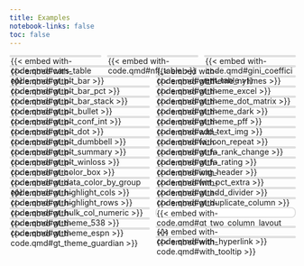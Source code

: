 ```yaml
---
title: Examples
notebook-links: false
toc: false
---
```


<style>
iframe {
    overflow: hidden;
}

h3 {
    text-align: center;
}

h3 a {
    text-decoration: none;
    font-size: 20px;
}

/* Turn off weird quarto whitespace behavior */
.masonry-item > p,
.mega-example-item > p {
  margin: 0;
  padding: 0;
  position: absolute;
  top: 0;
  left: 0;
  right: 0;
  bottom: 0;
}

.mega-example-container {
  display: grid;
  grid-template-columns: repeat(3, 1fr);
  gap: 1em;
}

.masonry-container {
  column-count: auto;
  /* Effectively determines number of columns (wider = fewer cols) */
  column-width: 11rem;
  column-gap: 1em;
}

.masonry-item,
.mega-example-item {
  display: inline-block;
  width: 100%;
  margin-bottom: 1em;
  position: relative;
  border: 2px solid #e0e0e0;
  border-radius: 8px;
  background: #fff;
}

.embed-hover-overlay {
    position: absolute;
    top: 0; left: 0; right: 0; bottom: 0;
    background: rgba(0,0,0,0.6);
    color: #fff;
    font-size: 1.5em;
    display: flex;
    align-items: center;
    justify-content: center;
    opacity: 0;
    pointer-events: none;
    transition: opacity 0.2s;
    z-index: 2;
    border-radius: 8px;
    text-align: center;
    font-size: 1em;
}

.masonry-item:hover .embed-hover-overlay,
.mega-example-item:hover .embed-hover-overlay {
  opacity: 1;
  pointer-events: auto;
}

.masonry-item .cell-output table {
  zoom: calc(260/var(--width) * var(--dynamic-factor));
}

.mega-example-item .cell-output table {
  zoom: calc( 1 / 2600 * var(--mega-container-width));
}

.mega-example-item .cell-output #mycombinedtable {
  zoom: 0.47;
  padding-top: 25px;
}
</style>

<script>
function updateZoom() {
  const container = document.querySelector('.masonry-item');
  if (!container) return;

  const width = container.offsetWidth;
  const factor = Math.max(0.3, Math.min(2.5, width / 300));

  document.documentElement.style.setProperty('--dynamic-factor', factor);

  // similar, but for mega examples
  const mega_example_container = document.querySelector('.mega-example-container');
  if (!mega_example_container) return;

  const mega_example_width = mega_example_container.offsetWidth;
  document.documentElement.style.setProperty('--mega-container-width', mega_example_width);
}

addEventListener('DOMContentLoaded', updateZoom);
addEventListener('resize', updateZoom);

function setTableWidths() {
    document.querySelectorAll('.masonry-item').forEach(item => {
        // Skip fixed width for gt_two_column_layout
        if (
            item.querySelector('[href*="with-code.html#gt_two_column_layout"]') ||
            item.querySelector('#cell-gt_two_column_layout')
        ) {
            item.style.setProperty('--width', 631);
            return;
        }
        const table = item.querySelector('.cell-output table');
        if (table) {
            // Set the --width CSS variable on the masonry item to the rendered width
            const tableWidth = table.offsetWidth;
            item.style.setProperty('--width', tableWidth);
        }
    });
}

addEventListener('DOMContentLoaded', setTableWidths);
addEventListener('resize', setTableWidths);
</script>

::::{.mega-example-container}

:::{.mega-example-item style="--width: 724;"}
{{< embed with-code.qmd#cars_table >}}
[Cars](./with-code.html#cars_table){.embed-hover-overlay}
:::

:::{.mega-example-item style="--width: 763;"}
{{< embed with-code.qmd#nfl_table >}}
[NFL 2011 Season](./with-code.html#nfl_table){.embed-hover-overlay}
:::

:::{.mega-example-item style="--width: 756;"}
{{< embed with-code.qmd#gini_coefficient_table >}}
[Gini Coefficients](./with-code.html#gini_coefficient_table){.embed-hover-overlay}
:::

::::

::::{.masonry-container}

<!-- Override width in case they render slowly -->
:::{.masonry-item style="--width: 686;"}
{{< embed with-code.qmd#gt_plt_bar >}}
[gt_plt_bar](./with-code.html#gt_plt_bar){.embed-hover-overlay}
:::

:::{.masonry-item style="--width: 249;"}
{{< embed with-code.qmd#gt_plt_bar_pct >}}
[gt_plt_bar_pct](./with-code.html#gt_plt_bar_pct){.embed-hover-overlay}
:::

:::{.masonry-item style="--width: 297;"}
{{< embed with-code.qmd#gt_plt_bar_stack >}}
[gt_plt_bar_stack](./with-code.html#gt_plt_bar_stack){.embed-hover-overlay}
:::

:::{.masonry-item style="--width: 323;"}
{{< embed with-code.qmd#gt_plt_bullet >}}
[gt_plt_bullet](./with-code.html#gt_plt_bullet){.embed-hover-overlay}
:::

:::{.masonry-item style="--width: 376;"}
{{< embed with-code.qmd#gt_plt_conf_int >}}
[gt_plt_conf_int](./with-code.html#gt_plt_conf_int){.embed-hover-overlay}
:::

:::{.masonry-item style="--width: 304;"}
{{< embed with-code.qmd#gt_plt_dot >}}
[gt_plt_dot](./with-code.html#gt_plt_dot){.embed-hover-overlay}
:::

:::{.masonry-item style="--width: 413;"}
{{< embed with-code.qmd#gt_plt_dumbbell >}}
[gt_plt_dumbbell](./with-code.html#gt_plt_dumbbell){.embed-hover-overlay}
:::

:::{.masonry-item style="--width: 521;"}
{{< embed with-code.qmd#gt_plt_summary >}}
[gt_plt_summary](./with-code.html#gt_plt_summary){.embed-hover-overlay}
:::

:::{.masonry-item style="--width: 167;"}
{{< embed with-code.qmd#gt_plt_winloss >}}
[gt_plt_winloss](./with-code.html#gt_plt_winloss){.embed-hover-overlay}
:::

:::{.masonry-item style="--width: 211;"}
{{< embed with-code.qmd#gt_color_box >}}
[gt_color_box](./with-code.html#gt_color_box){.embed-hover-overlay}
:::

:::{.masonry-item style="--width: 347;"}
{{< embed with-code.qmd#gt_data_color_by_group >}}
[gt_data_color_by_group](./with-code.html#gt_data_color_by_group){.embed-hover-overlay}
:::

:::{.masonry-item style="--width: 323;"}
{{< embed with-code.qmd#gt_highlight_cols >}}
[gt_highlight_cols](./with-code.html#gt_highlight_cols){.embed-hover-overlay}
:::

:::{.masonry-item}
{{< embed with-code.qmd#gt_highlight_rows >}}
[gt_highlight_rows](./with-code.html#gt_highlight_rows){.embed-hover-overlay}
:::

:::{.masonry-item}
{{< embed with-code.qmd#gt_hulk_col_numeric >}}
[gt_hulk_col_numeric](./with-code.html#gt_hulk_col_numeric){.embed-hover-overlay}
:::

:::{.masonry-item style="--width: 380;"}
{{< embed with-code.qmd#gt_theme_538 >}}
[gt_theme_538](./with-code.html#gt_theme_538){.embed-hover-overlay}
:::

:::{.masonry-item style="--width: 359;"}
{{< embed with-code.qmd#gt_theme_espn >}}
[gt_theme_espn](./with-code.html#gt_theme_espn){.embed-hover-overlay}
:::

:::{.masonry-item style="--width: 388;"}
{{< embed with-code.qmd#gt_theme_guardian >}}
[gt_theme_guardian](./with-code.html#gt_theme_guardian){.embed-hover-overlay}
:::

:::{.masonry-item style="--width: 308;"}
{{< embed with-code.qmd#gt_theme_nytimes >}}
[gt_theme_nytimes](./with-code.html#gt_theme_nytimes){.embed-hover-overlay}
:::

:::{.masonry-item style="--width: 365;"}
{{< embed with-code.qmd#gt_theme_excel >}}
[gt_theme_excel](./with-code.html#gt_theme_excel){.embed-hover-overlay}
:::

:::{.masonry-item style="--width: 378;"}
{{< embed with-code.qmd#gt_theme_dot_matrix >}}
[gt_theme_dot_matrix](./with-code.html#gt_theme_dot_matrix){.embed-hover-overlay}
:::

:::{.masonry-item style="--width: 379;"}
{{< embed with-code.qmd#gt_theme_dark >}}
[gt_theme_dark](./with-code.html#gt_theme_dark){.embed-hover-overlay}
:::

:::{.masonry-item style="--width: 283;"}
{{< embed with-code.qmd#gt_theme_pff >}}
[gt_theme_pff](./with-code.html#gt_theme_pff){.embed-hover-overlay}
:::

:::{.masonry-item style="--width: 274;"}
{{< embed with-code.qmd#add_text_img >}}
[add_text_img](./with-code.html#add_text_img){.embed-hover-overlay}
:::

:::{.masonry-item style="--width: 657;"}
{{< embed with-code.qmd#fa_icon_repeat >}}
[fa_icon_repeat](./with-code.html#fa_icon_repeat){.embed-hover-overlay}
:::

:::{.masonry-item style="--width: 451;"}
{{< embed with-code.qmd#gt_fa_rank_change >}}
[gt_fa_rank_change](./with-code.html#gt_fa_rank_change){.embed-hover-overlay}
:::

:::{.masonry-item style="--width: 525;"}
{{< embed with-code.qmd#gt_fa_rating >}}
[gt_fa_rating](./with-code.html#gt_fa_rating){.embed-hover-overlay}
:::

:::{.masonry-item style="--width: 355;"}
{{< embed with-code.qmd#img_header >}}
[img_header](./with-code.html#img_header){.embed-hover-overlay}
:::

:::{.masonry-item style="--width: 369;"}
{{< embed with-code.qmd#fmt_pct_extra >}}
[fmt_pct_extra](./with-code.html#fmt_pct_extra){.embed-hover-overlay}
:::

:::{.masonry-item style="--width: 745;"}
{{< embed with-code.qmd#gt_add_divider >}}
[gt_add_divider](./with-code.html#gt_add_divider){.embed-hover-overlay}
:::

:::{.masonry-item style="--width: 338;"}
{{< embed with-code.qmd#gt_duplicate_column >}}
[gt_duplicate_column](./with-code.html#gt_duplicate_column){.embed-hover-overlay}
:::

:::{.masonry-item}
{{< embed with-code.qmd#gt_merge_stack >}}
[gt_merge_stack](./with-code.html#gt_merge_stack){.embed-hover-overlay}
:::

:::{.masonry-item style="padding-top: 15px;"}
{{< embed with-code.qmd#gt_two_column_layout >}}
[gt_two_column_layout](./with-code.html#gt_two_column_layout){.embed-hover-overlay}
:::

:::{.masonry-item style="--width: 201;"}
{{< embed with-code.qmd#with_hyperlink >}}
[with_hyperlink](./with-code.html#with_hyperlink){.embed-hover-overlay}
:::

:::{.masonry-item}
{{< embed with-code.qmd#with_tooltip >}}
[with_tooltip](./with-code.html#with_tooltip){.embed-hover-overlay}
:::

::::

